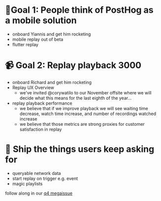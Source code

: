 # 📱Goal 1: People think of PostHog as a mobile solution

* onboard Yiannis and get him rocketing
* mobile replay out of beta
* flutter replay

# 📹 Goal 2: Replay playback 3000

* onboard Richard and get him rocketing
* Replay UX Overview
    * we've invited @corywatilo to our November offsite where we will decide what this means for the last eighth of the year... 
* replay playback performance
    * we believe that if we improve playback we will see waiting time decrease, watch time increase, and number of recordings watched increase
    * we believe that those metrics are strong proxies for customer satisfaction in replay

# 🎤 Ship the things users keep asking for

* queryable network data
* start replay on trigger e.g. event
* magic playlists

follow along in our [q4 megaissue](https://github.com/PostHog/posthog/issues/25061)
